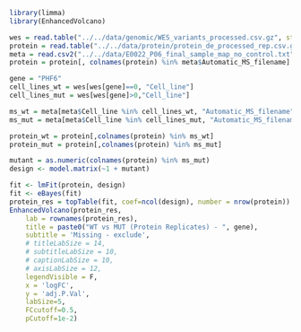 ```r
library(limma)
library(EnhancedVolcano)
```

```r
wes = read.table("../../data/genomic/WES_variants_processed.csv.gz", stringsAsFactors = F, sep = ",", header = T, check.names = F)
protein = read.table("../../data/protein/protein_de_processed_rep.csv.gz", stringsAsFactors = F, sep = ",", header = T, row.names = 1, check.names = F)
meta = read.csv2("../../data/E0022_P06_final_sample_map_no_control.txt", sep = "\t", stringsAsFactors = F, check.names = F)
protein = protein[, colnames(protein) %in% meta$Automatic_MS_filename]
```

```r
gene = "PHF6"
cell_lines_wt = wes[wes[gene]==0, "Cell_line"]
cell_lines_mut = wes[wes[gene]>0,"Cell_line"]

ms_wt = meta[meta$Cell_line %in% cell_lines_wt, "Automatic_MS_filename"]
ms_mut = meta[meta$Cell_line %in% cell_lines_mut, "Automatic_MS_filename"]

protein_wt = protein[,colnames(protein) %in% ms_wt]
protein_mut = protein[,colnames(protein) %in% ms_mut]

```

```r
mutant = as.numeric(colnames(protein) %in% ms_mut)
design <- model.matrix(~1 + mutant)

fit <- lmFit(protein, design)
fit <- eBayes(fit)
protein_res = topTable(fit, coef=ncol(design), number = nrow(protein))
EnhancedVolcano(protein_res,
    lab = rownames(protein_res),
    title = paste0("WT vs MUT (Protein Replicates) - ", gene),
    subtitle = 'Missing - exclude',
    # titleLabSize = 14,
    # subtitleLabSize = 10,
    # captionLabSize = 10,
    # axisLabSize = 12,
    legendVisible = F,
    x = 'logFC',
    y = 'adj.P.Val',
    labSize=5,
    FCcutoff=0.5,
    pCutoff=1e-2)
```